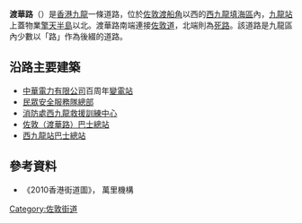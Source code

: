 {{otheruses|other=同名巴士總站|佐敦（渡華路）巴士總站}}
{{Infobox Hong Kong Road
|   中文街道名稱    = 渡華路
|   英文街道名稱    = To Wah Road
|   圖片    =  File:To Wah Road (blue sky).jpg
|   圖片說明    = 
|   路段總長度    = 0.3
|   行車線數量    = 2線
|   所在地區    = [[九龍|九龍]][[油尖旺區|油尖旺區]]
|   起點    = [[渡船角|渡船角]][[佐敦道|佐敦道]]近[[擎天半島|擎天半島]]
|   終點    = （死路）
|   通車日期    =  2000年代
}}

'''渡華路'''（{{lang-en|To Wah Road}}）是[[香港|香港]][[九龍|九龍]]一條道路，位於[[佐敦|佐敦]][[渡船角|渡船角]]以西的[[西九龍填海區|西九龍填海區]]內，[[九龍站_(港鐵)|九龍站]]上蓋物業[[擎天半島|擎天半島]]以北。渡華路南端連接[[佐敦道|佐敦道]]，北端則為[[死路|死路]]。該道路是九龍區內少數以「路」作為後綴的道路。

==沿路主要建築==
*[[中華電力|中華電力有限公司]]百周年[[變電站|變電站]]
*[[民眾安全服務隊總部|民眾安全服務隊總部]]
*[[消防處西九龍救援訓練中心|消防處西九龍救援訓練中心]]
*[[佐敦（渡華路）巴士總站|佐敦（渡華路）巴士總站]]
*[[西九龍站巴士總站|西九龍站巴士總站]]

==參考資料==
*《2010香港街道圖》， 萬里機構

{{hk-road-stub}}

[[Category:佐敦街道|Category:佐敦街道]]
